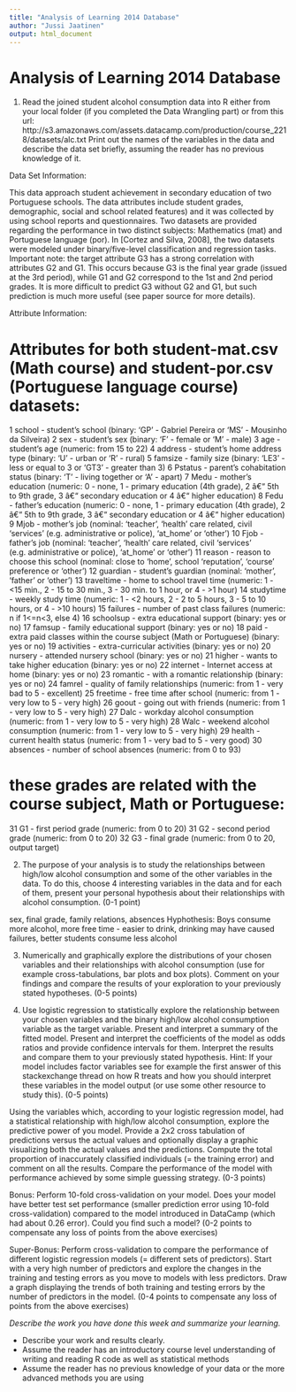 ```yaml
---
title: "Analysis of Learning 2014 Database"
author: "Jussi Jaatinen"
output: html_document
---
```


# Analysis of Learning 2014 Database

1. Read the joined student alcohol consumption data into R either from your local folder (if you completed the Data Wrangling part) or from this url: 
http://s3.amazonaws.com/assets.datacamp.com/production/course_2218/datasets/alc.txt 
Print out the names of the variables in the data and describe the data set briefly, assuming the reader has no previous knowledge of it. 

Data Set Information:

This data approach student achievement in secondary education of two Portuguese schools. The data attributes include student grades, demographic, social and school related features) and it was collected by using school reports and questionnaires. Two datasets are provided regarding the performance in two distinct subjects: Mathematics (mat) and Portuguese language (por). In [Cortez and Silva, 2008], the two datasets were modeled under binary/five-level classification and regression tasks. Important note: the target attribute G3 has a strong correlation with attributes G2 and G1. This occurs because G3 is the final year grade (issued at the 3rd period), while G1 and G2 correspond to the 1st and 2nd period grades. It is more difficult to predict G3 without G2 and G1, but such prediction is much more useful (see paper source for more details).


Attribute Information:

# Attributes for both student-mat.csv (Math course) and student-por.csv (Portuguese language course) datasets: 
1 school - student's school (binary: 'GP' - Gabriel Pereira or 'MS' - Mousinho da Silveira) 
2 sex - student's sex (binary: 'F' - female or 'M' - male) 
3 age - student's age (numeric: from 15 to 22) 
4 address - student's home address type (binary: 'U' - urban or 'R' - rural) 
5 famsize - family size (binary: 'LE3' - less or equal to 3 or 'GT3' - greater than 3) 
6 Pstatus - parent's cohabitation status (binary: 'T' - living together or 'A' - apart) 
7 Medu - mother's education (numeric: 0 - none, 1 - primary education (4th grade), 2 â€“ 5th to 9th grade, 3 â€“ secondary education or 4 â€“ higher education) 
8 Fedu - father's education (numeric: 0 - none, 1 - primary education (4th grade), 2 â€“ 5th to 9th grade, 3 â€“ secondary education or 4 â€“ higher education) 
9 Mjob - mother's job (nominal: 'teacher', 'health' care related, civil 'services' (e.g. administrative or police), 'at_home' or 'other') 
10 Fjob - father's job (nominal: 'teacher', 'health' care related, civil 'services' (e.g. administrative or police), 'at_home' or 'other') 
11 reason - reason to choose this school (nominal: close to 'home', school 'reputation', 'course' preference or 'other') 
12 guardian - student's guardian (nominal: 'mother', 'father' or 'other') 
13 traveltime - home to school travel time (numeric: 1 - <15 min., 2 - 15 to 30 min., 3 - 30 min. to 1 hour, or 4 - >1 hour) 
14 studytime - weekly study time (numeric: 1 - <2 hours, 2 - 2 to 5 hours, 3 - 5 to 10 hours, or 4 - >10 hours) 
15 failures - number of past class failures (numeric: n if 1<=n<3, else 4) 
16 schoolsup - extra educational support (binary: yes or no) 
17 famsup - family educational support (binary: yes or no) 
18 paid - extra paid classes within the course subject (Math or Portuguese) (binary: yes or no) 
19 activities - extra-curricular activities (binary: yes or no) 
20 nursery - attended nursery school (binary: yes or no) 
21 higher - wants to take higher education (binary: yes or no) 
22 internet - Internet access at home (binary: yes or no) 
23 romantic - with a romantic relationship (binary: yes or no) 
24 famrel - quality of family relationships (numeric: from 1 - very bad to 5 - excellent) 
25 freetime - free time after school (numeric: from 1 - very low to 5 - very high) 
26 goout - going out with friends (numeric: from 1 - very low to 5 - very high) 
27 Dalc - workday alcohol consumption (numeric: from 1 - very low to 5 - very high) 
28 Walc - weekend alcohol consumption (numeric: from 1 - very low to 5 - very high) 
29 health - current health status (numeric: from 1 - very bad to 5 - very good) 
30 absences - number of school absences (numeric: from 0 to 93) 

# these grades are related with the course subject, Math or Portuguese: 
31 G1 - first period grade (numeric: from 0 to 20) 
31 G2 - second period grade (numeric: from 0 to 20) 
32 G3 - final grade (numeric: from 0 to 20, output target)


2. The purpose of your analysis is to study the relationships between high/low alcohol consumption and some of the other variables in the data. To do this, choose 4 interesting variables in the data and for each of them, present your personal hypothesis about their relationships with alcohol consumption. (0-1 point)

sex, final grade, family relations, absences
Hyphothesis: Boys consume more alcohol, more free time - easier to drink, drinking may have caused failures, better students consume less alcohol

3. Numerically and graphically explore the distributions of your chosen variables and their relationships with alcohol consumption (use for example cross-tabulations, bar plots and box plots). Comment on your findings and compare the results of your exploration to your previously stated hypotheses. (0-5 points)



4. Use logistic regression to statistically explore the relationship between your chosen variables and the binary high/low alcohol consumption variable as the target variable. Present and interpret a summary of the fitted model. Present and interpret the coefficients of the model as odds ratios and provide confidence intervals for them. Interpret the results and compare them to your previously stated hypothesis. Hint: If your model includes factor variables see for example the first answer of this stackexchange thread on how R treats and how you should interpret these variables in the model output (or use some other resource to study this). (0-5 points)

Using the variables which, according to your logistic regression model, had a statistical relationship with high/low alcohol consumption, explore the predictive power of you model. Provide a 2x2 cross tabulation of predictions versus the actual values and optionally display a graphic visualizing both the actual values and the predictions. Compute the total proportion of inaccurately classified individuals (= the training error) and comment on all the results. Compare the performance of the model with performance achieved by some simple guessing strategy. (0-3 points)

Bonus: Perform 10-fold cross-validation on your model. Does your model have better test set performance (smaller prediction error using 10-fold cross-validation) compared to the model introduced in DataCamp (which had about 0.26 error). Could you find such a model? (0-2 points to compensate any loss of points from the above exercises)

Super-Bonus: Perform cross-validation to compare the performance of different logistic regression models (= different sets of predictors). Start with a very high number of predictors and explore the changes in the training and testing errors as you move to models with less predictors. Draw a graph displaying the trends of both training and testing errors by the number of predictors in the model. (0-4 points to compensate any loss of points from the above exercises)



*Describe the work you have done this week and summarize your learning.*

- Describe your work and results clearly. 
- Assume the reader has an introductory course level understanding of writing and reading R code as well as statistical methods
- Assume the reader has no previous knowledge of your data or the more advanced methods you are using  
